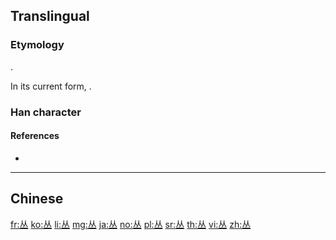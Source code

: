 {{character info/new}}
{{also|叢|从}}
==Translingual==

===Etymology===
{{Han simp}}.

In its current form, {{Han compound|从|一|c1=p|c2=s|ls=psc}}.

===Han character===
{{Han char|rn=1|rad=一|as=04|sn=5|four=88100|canj=OOM|ids=⿱从一}}

====References====
* {{Han ref|kx=0078.021|hdz=10017.030|uh=4E1B|ud=19995}}

----

==Chinese==
{{zh-see|叢}}

[[fr:丛]]
[[ko:丛]]
[[li:丛]]
[[mg:丛]]
[[ja:丛]]
[[no:丛]]
[[pl:丛]]
[[sr:丛]]
[[th:丛]]
[[vi:丛]]
[[zh:丛]]